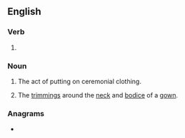 ==English==

===Verb===
{{head|en|verb form}}

# {{present participle of|en|robe|nocat=1}}

===Noun===
{{en-noun|~}}

# The act of putting on ceremonial clothing.
# {{lb|en|historical|usually plural}} The [[trimming]]s around the [[neck]] and [[bodice]] of a [[gown]].

===Anagrams===
* {{anagrams|en|a=bginor|Boring|boring|orbing}}